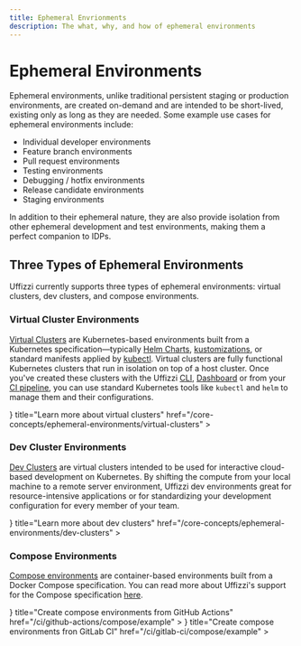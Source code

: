 ```yaml
---
title: Ephemeral Envrionments
description: The what, why, and how of ephemeral environments
---
```



# Ephemeral Environments

Ephemeral environments, unlike traditional persistent staging or production environments, are created on-demand and are intended to be short-lived, existing only as long as they are needed. Some example use cases for ephemeral environments include:  

- Individual developer environments
- Feature branch environments
- Pull request environments
- Testing environments
- Debugging / hotfix environments
- Release candidate environments
- Staging environments

In addition to their ephemeral nature, they are also provide isolation from other ephemeral development and test environments, making them a perfect companion to IDPs.

## Three Types of Ephemeral Environments

Uffizzi currently supports three types of ephemeral environments: virtual clusters, dev clusters, and compose environments.

### Virtual Cluster Environments
[Virtual Clusters](/core-concepts/ephemeral-environments/virtual-clusters) are Kubernetes-based environments built from a Kubernetes specification—typically [Helm Charts](https://helm.sh), [kustomizations](https://kustomize.io), or standard manifests applied by [kubectl](https://kubernetes.io/reference/kubectl/). Virtual clusters are fully functional Kubernetes clusters that run in isolation on top of a host cluster. Once you've created these clusters with the Uffizzi [CLI](usage/cli), [Dashboard](/usage/dashboard) or from your [CI pipeline](/usage/ci), you can use standard Kubernetes tools like `kubectl` and `helm` to manage them and their configurations.

<Cards num={2}>
  <Cards.Card
    arrow
    icon={<Group />}
    title="Learn more about virtual clusters"
    href="/core-concepts/ephemeral-environments/virtual-clusters"
  >
  </Cards.Card>
</Cards>

### Dev Cluster Environments
[Dev Clusters](/core-concepts/ephemeral-environments/dev-clusters) are virtual clusters intended to be used for interactive cloud-based development on Kubernetes. By shifting the compute from your local machine to a remote server environment, Uffizzi dev environments great for resource-intensive applications or for standardizing your development configuration for every member of your team. 

<Cards num={2}>
  <Cards.Card
    arrow
    icon={<ChevronRightSquare />}
    title="Learn more about dev clusters"
    href="/core-concepts/ephemeral-environments/dev-clusters"
  >
  </Cards.Card>
</Cards>

### Compose Environments 
[Compose environments](/core-concepts/ephemeral-environments/compose) are container-based environments built from a Docker Compose specification. You can read more about Uffizzi's support for the Compose specification [here](/compose-spec).

<Cards num={2}>
  <Cards.Card
    arrow
    icon={<Github />}
    title="Create compose environments from GitHub Actions"
    href="/ci/github-actions/compose/example"
  >
  </Cards.Card>
  <Cards.Card
    arrow
    icon={<Gitlab />}
    title="Create compose environments fron GitLab CI"
    href="/ci/gitlab-ci/compose/example"
  >
  </Cards.Card>
</Cards>